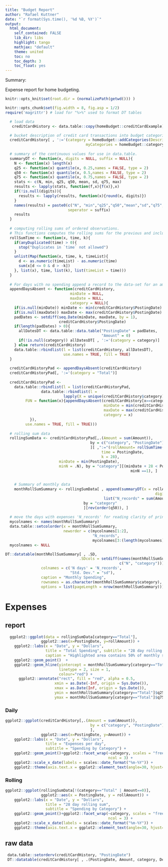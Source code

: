 ```yaml
---
title: "Budget Report"
author: "Rafael Kuttner"
date: "`r format(Sys.time(), '%d %B, %Y')`"
output:
  html_document:
    self_contained: FALSE
    lib_dir: libs  
    highlight: tango
    mathjax: "default"
    theme: united
    toc: no
    toc_depth: 3
    toc_float: yes
---
```


Summary:  

Expense report for home budgeting.


```r
knitr::opts_knit$set(root.dir = (normalizePath(getwd())) )

knitr::opts_chunk$set(fig.width = 8, fig.asp = 1/2)
require('magrittr') # load for "%>%" used to format DT tables

```

```r
  # load data
   creditCardHistory <- data.table::copy(homeBudget::creditCardExample)
```

```r
 
  # bucket description of credit card transactions into budget categories
  creditCardHistory[ , ':='(category = homeBudget::addCategories(Description = Description,
                                    myCategories = homeBudget::categoryPatternsExample))]
  
  # summary of the continuous values for use in data.table.
  summaryDT <- function(x, digits = NULL, suffix = NULL){
    N <- function(x) length(x)
    q25 <- function(x) quantile(x, 0.25,names = FALSE, type = 2)
    q50 <- function(x) quantile(x, 0.5,names = FALSE, type = 2)
    q75 <- function(x) quantile(x, 0.75,names = FALSE, type = 2)
    stats <- c(N, min, q25, q50, mean, sd, q75, max)
    results <- lapply(stats, function(f,x){f(x)},x)
    if(!is.null(digits)){
      results <- lapply(results, function(x){round(x, digits)})
    }
    names(results) = paste0(c("N", "min","q25","q50","mean","sd","q75","max"), 
                            seperator = suffix)
    results
  }
  
  # computing rolling sums of ordered observations.
  # This functions computes the rolling sums for the previous and including 'k' days.
  rollSumTime <- function(x, time, k){
    if(anyDuplicated(time) > 0){
      stop("Duplicates in `time` not allowed")
    }
    unlist(Map(function(x, time, k, timeList){
      d <- as.numeric(timeList) - as.numeric(time)
      sum(x[d <= 0 & d > -k])
    }, list(x), time, list(k), list(timeList = time)))
  }
  
  # For days with no spending append a record to the data-set for an amount spent of $0.
  appendDaysAbsent <- function(creditCardHistory,
                             minDate = NULL,
                             maxDate = NULL,
                             category = NULL){
    if(is.null(minDate)) minDate <- min(creditCardHistory$PostingDate)
    if(is.null(maxDate)) maxDate <- max(creditCardHistory$PostingDate)
    padDates <- setdiff(seq.Date(minDate, maxDate, by = 1),
                        creditCardHistory$PostingDate)
    if(length(padDates) > 0){
      allDatesDT <- data.table::data.table("PostingDate" = padDates,
                                           "Amount" = 0)
      if(!is.null(category)) allDatesDT[ , ':='(category = category)]
    } else return(creditCardHistory)
    data.table::rbindlist(l = list(creditCardHistory, allDatesDT), 
                          use.names = TRUE, fill = TRUE)
  }
  
  creditCardHistoryPad <- appendDaysAbsent(creditCardHistory)
  creditCardHistoryPad[, ':='(category = "Total")]
  
  creditCardHistoryPad <-
    data.table::rbindlist(l = list(creditCardHistoryPad,
                data.table::rbindlist(l = 
                          lapply(X = unique(creditCardHistory$category), 
         FUN = function(x){appendDaysAbsent(creditCardHistory[x==category], 
                                            minDate = min(creditCardHistory$PostingDate),
                                            maxDate = max(creditCardHistory$PostingDate),
                                            category = x)
           }),
         use.names = TRUE, fill = TRUE)))
  
  # rolling sum data
  rollingSumData <- creditCardHistoryPad[,.(Amount = sum(Amount)),
                                      by = c("category", "PostingDate")
                                      ][ ,":="(rollAmount= rollSumTime(x = Amount,
                                           time = PostingDate,
                                           k = 28),
                        minDate = min(PostingDate),
                        minN = .N), by = "category"][(minDate + 28 < PostingDate |
                                                        minN ==1), ]
  

    # Summary of monthly data
    monthRollSumSummary <- rollingSumData[ , append(summaryDT(x = rollAmount,
                                                                   digits = 1), 
                                            list("N_records" = sum(Amount != 0))),
                                   by = "category"
                                   ][rev(order(q50)), ]
  
  # move the days with expenses 'N_records' for reading clarity of printed tables
  mycolnames <- names(monthRollSumSummary)
  data.table::setcolorder(x = monthRollSumSummary,
                          neworder = c(mycolnames[1:2],
                                       "N_records",
                                       mycolnames[3:(length(mycolnames)-1)]))
  mycolnames <- NULL
```


<script>
$(document).ready(function() {
  $('#myDiv').appendTo('#first-tab-sec');
});
</script>

<div id="myDiv">
```r
DT::datatable(monthRollSumSummary[ , .SD, 
                                 .SDcols = setdiff(names(monthRollSumSummary),
                                                   c("N", "category"))], 
                colnames = c('N days' = 'N_records',
                             "Std. Dev." = "sd"),
                caption = "Monthly Spending",
                rownames = as.character(monthRollSumSummary$category),
                options = list(pageLength = nrow(monthRollSumSummary)))
```
</div>
  
# Expenses {.tabset}  

## report {.tabset .tabset-fade #first-tab-sec}  
```r
  ggplot2::ggplot(data = rollingSumData[category=="Total"],
                ggplot2::aes(x=PostingDate, y=rollAmount)) +
    ggplot2::labs(x = "Date", y = "Dollars",
                  title = "Total Spending", subtitle = "28 day rolling sum",
                  caption = "Highlighted area contains 50% of monthly spending & dashed line is the median") +
    ggplot2::geom_point()  +
    ggplot2::geom_hline(yintercept = monthRollSumSummary[category=="Total"]$q50,
                        linetype = 2, size = 1,
                        colour="red") +
      ggplot2::annotate("rect", fill = "red", alpha = 0.5,
                      xmin = as.Date(-Inf, origin = Sys.Date()),
                      xmax = as.Date(Inf, origin = Sys.Date()),
                      ymin = monthRollSumSummary[category=="Total"]$q25,
                      ymax = monthRollSumSummary[category=="Total"]$q75)

```
  
### Daily   
```r
ggplot2::ggplot(creditCardHistory[,.(Amount = sum(Amount)),
                                      by = c("category", "PostingDate")
                                      ],
                ggplot2::aes(x=PostingDate, y=Amount)) +
    ggplot2::labs(x = "Date", y = "Dollars",
                  title = "Expenses per day", 
                  subtitle = "Spending by Category") +
    ggplot2::geom_point()+ggplot2::facet_wrap(~category, scales = "free_y", 
                                              ncol = 3) +
    ggplot2::scale_x_date(labels = scales::date_format("%m-%Y")) +
    ggplot2::theme(axis.text.x = ggplot2::element_text(angle=30, hjust=1))

```


### Rolling 
```r
ggplot2::ggplot(rollingSumData[!(category=="Total" | Amount==0)],
                ggplot2::aes(x = PostingDate, y = rollAmount)) +
    ggplot2::labs(x = "Date", y = "Dollars",
                  title = "28 day rolling sum", 
                  subtitle = "Spending by Category") +
    ggplot2::geom_point()+ggplot2::facet_wrap(~category, scales = "free_y", 
                                              ncol = 3) +
    ggplot2::scale_x_date(labels = scales::date_format("%m-%Y")) +
    ggplot2::theme(axis.text.x = ggplot2::element_text(angle=30, hjust=1))

```
  


## raw data
```r
 data.table::setorderv(creditCardHistory, "PostingDate")
 DT::datatable(creditCardHistory[ , .(PostingDate, Amount, category, Description)])

```

#

<br>
<br>

